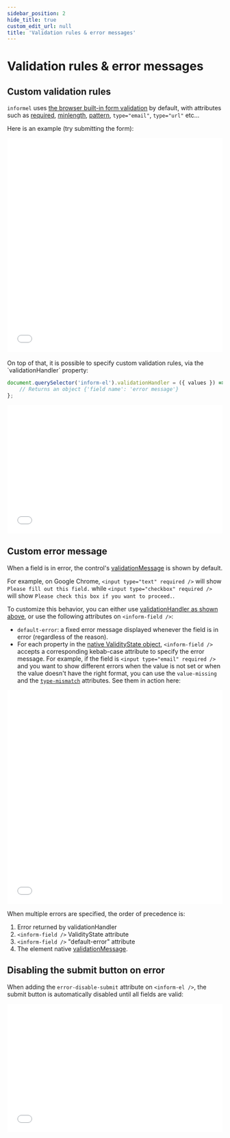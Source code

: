 ```yaml
---
sidebar_position: 2
hide_title: true
custom_edit_url: null
title: 'Validation rules & error messages'
---
```


# Validation rules & error messages

## Custom validation rules

`informel` uses [the browser built-in form validation](https://developer.mozilla.org/en-US/docs/Learn/Forms/Form_validation#using_built-in_form_validation) by default, with attributes such as [required](https://developer.mozilla.org/en-US/docs/Web/HTML/Attributes/required), [minlength](https://developer.mozilla.org/en-US/docs/Web/HTML/Attributes/minlength), [pattern](https://developer.mozilla.org/en-US/docs/Web/HTML/Attributes/pattern), `type="email"`, `type="url"` etc...

Here is an example (try submitting the form):

<iframe width="100%" height="500" src="//jsfiddle.net/juliendelort/w78zmyrs/25/embedded/result,html" allowfullscreen="allowfullscreen" allowpaymentrequest frameborder="0"></iframe>
<br />
<br />
On top of that, it is possible to specify custom validation rules, via the `validationHandler` property:

```javascript
document.querySelector('inform-el').validationHandler = ({ values }) => {
    // Returns an object {'field name': 'error message'}
};
```

<iframe width="100%" height="300" src="//jsfiddle.net/juliendelort/cs9uqpt3/12/embedded/result,html,js" allowfullscreen="allowfullscreen" allowpaymentrequest frameborder="0"></iframe>

## Custom error message

When a field is in error, the control's [validationMessage](https://developer.mozilla.org/en-US/docs/Web/API/HTMLObjectElement/validationMessage) is shown by default.

For example, on Google Chrome, `<input type="text" required />` will show `Please fill out this field.` while `<input type="checkbox" required />` will show `Please check this box if you want to proceed.`.

To customize this behavior, you can either use [validationHandler as shown above](validation-rules#custom-validation-rules), or use the following attributes on `<inform-field />`:

-   `default-error`: a fixed error message displayed whenever the field is in error (regardless of the reason).
-   For each property in the [native ValidityState object](https://developer.mozilla.org/en-US/docs/Web/API/ValidityState), `<inform-field />` accepts a corresponding kebab-case attribute to specify the error message.
    For example, if the field is `<input type="email" required />` and you want to show different errors when the value is not set or when the value doesn't have the right format,
    you can use the `value-missing` and the [`type-mismatch`](https://developer.mozilla.org/en-US/docs/Web/API/ValidityState/typeMismatch) attributes. See them in action here:

<iframe width="100%" height="500" src="//jsfiddle.net/juliendelort/zngptexb/8/embedded/html,result/" allowfullscreen="allowfullscreen" allowpaymentrequest frameborder="0"></iframe>

When multiple errors are specified, the order of precedence is:

1. Error returned by validationHandler
2. `<inform-field />` ValidityState attribute
3. `<inform-field />` "default-error" attribute
4. The element native [validationMessage](https://developer.mozilla.org/en-US/docs/Web/API/HTMLObjectElement/validationMessage).

## Disabling the submit button on error

When adding the `error-disable-submit` attribute on `<inform-el />`, the submit button is automatically disabled until all fields are valid:

<iframe width="100%" height="300" src="//jsfiddle.net/juliendelort/af3xg54h/1/embedded/result,html/" allowfullscreen="allowfullscreen" allowpaymentrequest frameborder="0"></iframe>

